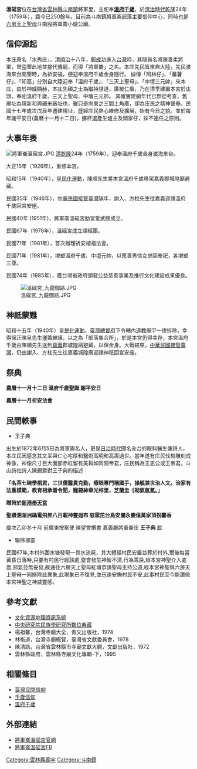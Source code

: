 {{東亞廟宇   
| name = 將軍崙溫磘宮
| img = File:溫磘宮.JPG
| image_width = 200px
| location =[[雲林縣|雲林縣]][[斗南鎮|斗南鎮]]將軍里將軍75號
| coordinates = {{Coord|23.649140|120.525052|display=inline,title|type:landmark}}
| god = [[溫府千歲|溫府千歲]]
| open_year = [[台灣清治時期|清]][[乾隆|乾隆]]24年（1759年）
| cere_date = 農曆十一月十二日
}}

'''溫磘宮'''位在[[台灣省|台灣省]][[雲林縣|雲林縣]][[斗南鎮|斗南鎮]]將軍里，主祀奉'''[[溫府千歲|溫府千歲]]'''，於[[台灣清治時期|清治時代]][[乾隆|乾隆]]24年（1759年），距今已250餘年。目前為斗南鎮將軍崙部落主要信仰中心，同時也是[[六房天上聖母|六房天上聖母]]斗南股將軍崙小爐公廟。

==信仰源起==
本庄原名「水秀庄」，[[清|清]][[順治|順治]]十八年，[[鄭成功|鄭成功]]進入[[台灣|台灣]]時，其隨員名將陳善柔將軍，曾囤墾此地並接代傳嗣，而得「將軍崙」之名。本庄先民皆來自大陸，先民渡海來台開墾時，為祈安福，便迎奉溫府千歲金身隨行。
據傳「阿林仔」、「蕃薯仔」、「知高」分別自大陸迎奉「溫府千歲」、「三天上聖母」、「中壇三元帥」來本庄，由於神威顯赫，本庄先碩之士為繼持世道，廣被仁風，乃在清季建置本宮於庄頭，奉祀溫府千歲、三天上聖母、中壇三元帥。
其確實建廟年代已無從考查，舊廟址為現新和興碾米廠址也，雖只是向東之三間土角厝，卻為庄民之精神堡壘。民國十七年歲次戊辰年遷建現址，歷經庄民熱心維修及擴展，始有今日之貌。並於每年謝平安日(農曆十一月十二日)，擲杯選產生爐主及頭家仔，採不連任之原則。

==大事年表==
[[File:將軍崙溫磘宮.JPG|thumb]]
[[清|清]][[乾隆|乾隆]]24年（1759年），迎奉溫府千歲金身渡海來台。

大正15年（1926年），重修本宮。

昭和15年（1940年），[[皇民化運動|皇民化運動]]，陳順先生將本宮溫府千歲移駕嘉義郡城隍廟避藏。

民國35年（1946年），[[臺灣戰後時期|中華民國接管臺灣]]隔年，謝入、方柱先生往嘉義迎請溫府千歲回宮安座。

民國40年 (1951年)，將軍崙溫磘宮勤習堂武館成立。

民國67年（1978年），溫磘宮成立頌經團。

民國71年（1981年），首次辦理祈安植福法會。

民國71年（1981年），增塑溫府千歲、中壇元帥，以應善男信女求回奉祀，各增塑三尊。

民國74年（1985年），獲台灣省政府頒發公益慈善事業及推行文化建設成果優良。

[[File:溫磘宮_九龍御路.JPG|thumb]]

==神祇蒙難==
昭和十五年（1940年）[[皇民化運動|皇民化運動]]，[[臺灣總督府|臺灣總督府]]下令轄內[[道教|道教]]廟宇一律拆除，幸得保正陳泉先生運籌維護，以之為「部落集合所」，於是本宮仍得幸存，本宮溫府千歲由陳順先生送到[[嘉義|嘉義]]郡城隍廟避藏，以保金身。大戰結束，[[臺灣戰後時期|中華民國接管臺灣]]，仍由謝入、方柱先生往嘉義城隍廟迎諸神祇回宮安座。

==祭典==

'''農曆十一月十二日 溫府千歲聖誕 謝平安日 '''
  
'''農曆十一月祈安法會'''

==民間軼事==

*王子典
出生於1872年6月5日為將軍崙名人，更是[[台灣日治時期|日治時代]]聞名全台的眼科醫生兼詩人，本庄民因感念其文采與仁心宅厚和醫術高明和高壽過世。當年遂有庄民伐樹雕刻成神像，神像尺寸巨大面部赤紅留有美髥如同關帝君，庄民稱為王恩公或王帝君。斗山詩社詩人陳錫爵對王子典的描述：

'''「名茶七碗學桐君，三世儒醫貴克勤，療眼專門稱國手，操觚兼世治人文。治家有法重模範，教育相承着令聞，寵錫紳章光梓里，芝蘭圭刂砌氣氤氳。」'''

'''贈詩於[[新港奉天宮|新港奉天宮]]'''

'''聖蹟溯湄洲躡電飛昇八百載神靈遐布 慈雲芘台島安瀾永慶億萬家頂祝馨香'''

歲次乙卯冬十月 前廣東按察使 陳望曾撰書 嘉義廳將軍崙庄 '''王子典''' 獻

*驅除邪靈
民國67年,本村外圍水塘發現一具水流屍，其大體經村民安置並葬於村外,爾後每當黃昏日落時,只要有村民行經該處,變會發生神智不清,行為乖戾,經本宮神聖介入處置,邪氣並無妥協,故速往六房天上聖母紅壇恭請聖母主持公道,經本宮神聖與六房天上聖母一同掃除此異象,此現象已不復見,並迅速安撫村民不安,此事村民至今能讚佩本宮神聖之神威靈感。

==參考文獻==
*[http://crgis.rchss.sinica.edu.tw/temples/YunlinCounty/dounan/0902012-WYG/view 文化資源地理資訊系統] {{Wayback|url=http://crgis.rchss.sinica.edu.tw/temples/YunlinCounty/dounan/0902012-WYG/view |date=20160304190304 }}
*[https://web.archive.org/web/20160304141713/http://c.ianthro.tw/156896 中央研究院民族學研究所數位典藏 ]
*楊祖馨，台灣寺廟大全，青文出版社，1974
*林衡道，台灣寺廟概覽，臺灣省文獻委員會，1978
*陳清誥，台灣省雲林縣市寺廟文獻大觀，文獻出版社，1972
*雲林縣政府，雲林縣寺廟文化專輯-下，1995

== 相關條目 ==
*[[臺灣民間信仰|臺灣民間信仰]]
*[[千歲信仰|千歲信仰]]
*[[溫府千歲|溫府千歲]]

==外部連結==

*[https://web.archive.org/web/20170118031055/http://wenyao.kaiyu.site/ 將軍崙溫磘宮官網 ]
*[https://www.facebook.com/home.php#!/groups/180405865500700/ 將軍崙溫磘宮FB] {{Wayback|url=https://www.facebook.com/home.php#!/groups/180405865500700/ |date=20190625003550 }}

[[Category:雲林縣廟宇|Category:雲林縣廟宇]]
[[Category:斗南鎮|Category:斗南鎮]]